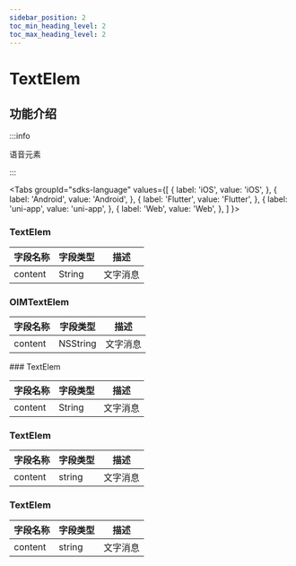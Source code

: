 ```yaml
---
sidebar_position: 2
toc_min_heading_level: 2
toc_max_heading_level: 2
---
```


# TextElem

## 功能介绍

:::info

语音元素

:::

<Tabs
groupId="sdks-language"
values={[
{ label: 'iOS', value: 'iOS', },
{ label: 'Android', value: 'Android', },
{ label: 'Flutter', value: 'Flutter', },
{ label: 'uni-app', value: 'uni-app', },
{ label: 'Web', value: 'Web', },
]
}>

<TabItem value="Flutter">

### TextElem

| 字段名称 | 字段类型 | 描述     |
| -------- | -------- | -------- |
| content  | String   | 文字消息 |

</TabItem>

<TabItem value="iOS">

### OIMTextElem

| 字段名称 | 字段类型 | 描述     |
| -------- | -------- | -------- |
| content  | NSString | 文字消息 |

</TabItem>

<TabItem value="Android">
### TextElem

| 字段名称 | 字段类型 | 描述     |
| -------- | -------- | -------- |
| content  | String   | 文字消息 |

</TabItem>

<TabItem value="Web">

### TextElem

| 字段名称 | 字段类型 | 描述     |
| -------- | -------- | -------- |
| content  | string   | 文字消息 |

</TabItem>

<TabItem value="uni-app">

### TextElem

| 字段名称 | 字段类型 | 描述     |
| -------- | -------- | -------- |
| content  | string   | 文字消息 |

</TabItem>

</Tabs>
